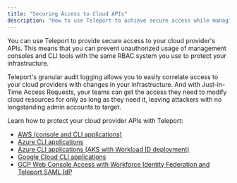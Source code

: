 ```yaml
---
title: "Securing Access to Cloud APIs"
description: "How to use Teleport to achieve secure access while managing your cloud-based infrastructure."
---
```


You can use Teleport to provide secure access to your cloud provider's APIs.
This means that you can prevent unauthorized usage of management consoles and
CLI tools with the same RBAC system you use to protect your infrastructure.

Teleport's granular audit logging allows you to easily correlate access to
your cloud providers with changes in your infrastructure. And with Just-in-Time
Access Requests, your teams can get the access they need to modify cloud
resources for only as long as they need it, leaving attackers with no
longstanding admin accounts to target.

Learn how to protect your cloud provider APIs with Teleport:

- [AWS (console and CLI applications)](aws-console.mdx)
- [Azure CLI applications](azure.mdx)
- [Azure CLI applications (AKS with Workload ID deployment)](azure-aks-workload-id.mdx)
- [Google Cloud CLI applications](google-cloud.mdx)
- [GCP Web Console Access with Workforce Identity Federation and Teleport SAML IdP](../idps/saml-gcp-workforce-identity-federation.mdx)
